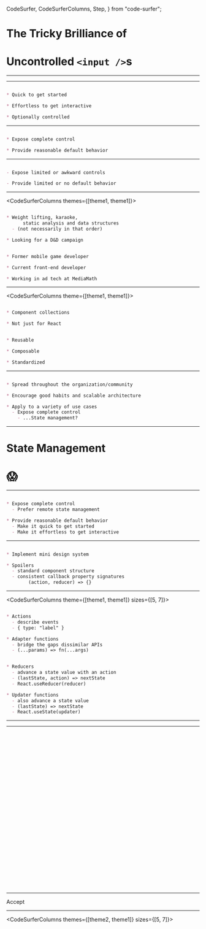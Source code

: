 
  CodeSurfer,
  CodeSurferColumns,
  Step,
} from "code-surfer";


# The Tricky Brilliance of
# Uncontrolled `<input />`s

---

<InputDemo />

---

<CodeSurfer theme={theme1}>

```md title="The component that launched a thousand apps"

* Quick to get started

* Effortless to get interactive

* Optionally controlled

```

</CodeSurfer>

---

<CodeSurfer theme={theme1}>

```md title="The component that launched a thousand apps"

* Expose complete control

* Provide reasonable default behavior

```

</CodeSurfer>

---

<CodeSurfer theme={theme2}>

```md title="The components that didn't..."

- Expose limited or awkward controls

- Provide limited or no default behavior

```

</CodeSurfer>

---

<CodeSurferColumns themes={[theme1, theme1]}>

<Step title="About me" subtitle="@jfinity -- Justin C. Moore">

```md

* Weight lifting, karaoke,
      static analysis and data structures
  - (not necessarily in that order)

* Looking for a D&D campaign

```

```md

* Former mobile game developer

* Current front-end developer

* Working in ad tech at MediaMath

```

</Step>

</CodeSurferColumns>

---

<CodeSurferColumns theme={[theme1, theme1]}>

<Step title="Design systems" subtitle="list of examples -- https://adele.uxpin.com/">

```md

* Component collections

* Not just for React

```

```md

* Reusable

* Composable

* Standardized

```

</Step>

</CodeSurferColumns>

---

<CodeSurfer theme={theme1}>

```md title="Design systems"

* Spread throughout the organization/community

* Encourage good habits and scalable architecture

* Apply to a variety of use cases
  - Expose complete control
    - ...State management?

```

</CodeSurfer>

---

# State Management
# 😱

---

<CodeSurfer theme={theme1}>

```md title="Goals"

* Expose complete control
  - Prefer remote state management

* Provide reasonable default behavior
  - Make it quick to get started
  - Make it effortless to get interactive

```

</CodeSurfer>

---

<CodeSurfer theme={theme1}>

```md title="Techniques"

* Implement mini design system

* Spoilers
  - standard component structure
  - consistent callback property signatures
        (action, reducer) => {}

```

</CodeSurfer>

---

<CodeSurferColumns theme={[theme1, theme1]} sizes={[5, 7]}>

<Step title="Glossary">

```md

* Actions
  - describe events
  - { type: "label" }

* Adapter functions
  - bridge the gaps dissimilar APIs
  - (...params) => fn(...args)

```

```md

* Reducers
  - advance a state value with an action
  - (lastState, action) => nextState
  - React.useReducer(reducer)

* Updater functions
  - also advance a state value
  - (lastState) => nextState
  - React.useState(updater)

```

</Step>

</CodeSurferColumns>

---

<InputDemo />

---

<CodeSurferColumns themes={[theme1]}>


<Step title="Declare functional component">

```js  file=./keyframes/002-structure/01-component/a/01-a-1-01-ValueInput.js
```

</Step>



<Step title="Declare functional component">

```js 2,7,2,3:6,7 file=./keyframes/002-structure/01-component/a/01-a-2-01-ValueInput.js
```

</Step>



<Step title="Render some JSX">

```js 2,11,5,6:7,8[1:5] file=./keyframes/002-structure/02-render/a/02-a-1-01-ValueInput.js
```

</Step>



<Step title="Consume props">

```js 2,14,5,6[1:13] file=./keyframes/002-structure/03-props/a/03-a-1-01-ValueInput.js
```

</Step>



<Step title="Retrieve non-callback props">

```js 2,15,6[1:16] file=./keyframes/002-structure/03-props/a/03-a-2-01-ValueInput.js
```

</Step>



<Step title="Pass props to children">

```js 2,17,11[1:20] file=./keyframes/002-structure/03-props/a/03-a-3-01-ValueInput.js
```

</Step>



<Step title="Retrieve callback props">

```js 2,17,5,6,7[1:13] file=./keyframes/002-structure/03-props/a/03-a-4-01-ValueInput.js
```

</Step>



<Step title="Retrieve callback props">

```js 2,19,8[1:28] file=./keyframes/002-structure/03-props/a/03-a-5-01-ValueInput.js
```

</Step>



<Step title="Listen for child events">

```js 2,23,15,16,17[1:8] file=./keyframes/002-structure/03-props/a/03-a-6-01-ValueInput.js
```

</Step>



<Step>

```js 1:24 file=./keyframes/002-structure/03-props/a/03-a-7-01-ValueInput.js
```

</Step>



<Step title="Consume the component">

```js 22,26,22,23:25,26 file=./keyframes/002-structure/04-consumer/a/04-a-1-01-ValueInput.js
```

</Step>



<Step title="Render the component">

```js 22,31,24,25:27,28[1:5] file=./keyframes/002-structure/04-consumer/a/04-a-2-01-ValueInput.js
```

</Step>



<Step title="Pass props to the component">

```js 22,31,25,26[1:6] file=./keyframes/002-structure/04-consumer/a/04-a-3-01-ValueInput.js
```

</Step>



<Step title="Pass props to the component">

```js 22,35,24,25,26[1:5],29,30[1:6] file=./keyframes/002-structure/04-consumer/a/04-a-4-01-ValueInput.js
```

</Step>



<Step title="Pass props to the component">

```js 22,39,30,31:32,33[1:8] file=./keyframes/002-structure/04-consumer/a/04-a-5-01-ValueInput.js
```

</Step>



<Step title="Adapt signature from callback to state manager">

```js 22,39,32,33[1:8] file=./keyframes/002-structure/04-consumer/a/04-a-6-01-ValueInput.js
```

</Step>



<Step title="Adapters bridge the gaps between dissimilar APIs">

```js 22,40,33[1:46] file=./keyframes/002-structure/04-consumer/a/04-a-7-01-ValueInput.js
```

</Step>



<Step>

```js 22,40,22,23:39,40 file=./keyframes/002-structure/04-consumer/b/04-b-1-01-ValueInput.js
```

</Step>



<Step title="Reuse component">

```js 22,61,43,44:57,58[1:3] file=./keyframes/003-compare/05-consumer/a/005-a-1-01-ValueInput.js
```

</Step>



<Step title="Code duplication and logic proliferation burden">

```js 36,53,30,57[1:2] file=./keyframes/003-compare/05-consumer/a/005-a-2-01-ValueInput.js
```

</Step>



<Step>

```js 36,53,30,57[1:2] file=./keyframes/003-compare/05-consumer/a/005-a-3-01-ValueInput.js
```

</Step>



<Step>

```js 22,23:60,61 file=./keyframes/003-compare/05-consumer/a/005-a-3-01-ValueInput.js
```

</Step>



<Step title="Refactor component">

```js 2,3:24,25 file=./keyframes/003-compare/05-consumer/a/005-a-4-01-ValueInput.js
```

</Step>



<Step title="Refactor component">

```js 2,25,9 file=./keyframes/003-compare/05-consumer/a/005-a-4-01-ValueInput.js
```

</Step>



<Step title="Refactor component">

```js 2,25,9 file=./keyframes/003-compare/05-consumer/a/005-a-5-01-ValueInput.js
```

</Step>



<Step title="Adapt signature from callback to state manager">

```js 2,25,9 file=./keyframes/003-compare/05-consumer/a/005-a-6-01-ValueInput.js
```

</Step>



<Step title="Adapt signature from callback to state manager">

```js 2,25,16,17,18[1:8] file=./keyframes/003-compare/05-consumer/a/005-a-6-01-ValueInput.js
```

</Step>



<Step title="Adapters bridge the gaps between dissimilar APIs">

```js 2,29,20,21,22[1:8],12,13,14 file=./keyframes/003-compare/05-consumer/a/005-a-7-01-ValueInput.js
```

</Step>



<Step>

```js 2,29,20,21,22[1:8],12,13,14 file=./keyframes/003-compare/05-consumer/a/005-a-8-01-ValueInput.js
```

</Step>



<Step title="Different component with same structure">

```js  file=./keyframes/003-compare/05-consumer/a/005-a-9-01-ValueInput.js
```

</Step>


</CodeSurferColumns>

---

<ButtonDemo>Accept</ButtonDemo>

---

<CodeSurferColumns themes={[theme2, theme1]} sizes={[5, 7]}>


<Step title="Different component with same structure">

```js  file=./keyframes/003-compare/01-component/a/01-a-01-01-ValueInput.js
```

```js  file=./keyframes/003-compare/01-component/a/01-a-01-02-BasicButton.js
```

</Step>



<Step title="Declare functional component">

```js 2,7,2,3:6,7 file=./keyframes/003-compare/01-component/a/01-a-02-01-ValueInput.js
```

```js 2,7,2,3:6,7 file=./keyframes/003-compare/01-component/a/01-a-02-02-BasicButton.js
```

</Step>



<Step title="Render some JSX">

```js 2,11,5,6:7,8[1:5] file=./keyframes/003-compare/02-render/a/02-a-01-01-ValueInput.js
```

```js 2,11,5,6:7,8[1:5] file=./keyframes/003-compare/02-render/a/02-a-01-02-BasicButton.js
```

</Step>



<Step title="Consume props">

```js 2,14,5,6[1:13] file=./keyframes/003-compare/03-props/a/03-a-01-01-ValueInput.js
```

```js 2,14,5,6[1:13] file=./keyframes/003-compare/03-props/a/03-a-01-02-BasicButton.js
```

</Step>



<Step title="Retrieve non-callback props">

```js 2,15,6[1:16] file=./keyframes/003-compare/03-props/a/03-a-02-01-ValueInput.js
```

```js 2,17,6,7,8[1:25] file=./keyframes/003-compare/03-props/a/03-a-02-02-BasicButton.js
```

</Step>



<Step title="Pass props to children">

```js 2,17,11[1:20] file=./keyframes/003-compare/03-props/a/03-a-03-01-ValueInput.js
```

```js 2,20,15,13[1:61] file=./keyframes/003-compare/03-props/a/03-a-03-02-BasicButton.js
```

</Step>



<Step title="Retrieve callback props">

```js 2,17,5,6,7[1:13] file=./keyframes/003-compare/03-props/a/03-a-04-01-ValueInput.js
```

```js 2,20,5,6:8,9[1:13] file=./keyframes/003-compare/03-props/a/03-a-04-02-BasicButton.js
```

</Step>



<Step title="Retrieve callback props">

```js 2,19,8[1:41] file=./keyframes/003-compare/03-props/a/03-a-05-01-ValueInput.js
```

```js 2,25,10,11:12,13[1:24] file=./keyframes/003-compare/03-props/a/03-a-05-02-BasicButton.js
```

</Step>



<Step title="Adapt signature from callback to state manager">

```js 2,19,8[1:41] file=./keyframes/003-compare/03-props/a/03-a-06-01-ValueInput.js
```

```js 2,25,10,11:12,13[1:24] file=./keyframes/003-compare/03-props/a/03-a-06-02-BasicButton.js
```

</Step>



<Step title="Adapters bridge the gaps between dissimilar APIs">

```js 2,23,11,12,13 file=./keyframes/003-compare/03-props/a/03-a-07-01-ValueInput.js
```

```js 2,36,18,19:24,25[1:39] file=./keyframes/003-compare/03-props/a/03-a-07-02-BasicButton.js
```

</Step>



<Step title="Listen for child events">

```js 2,25,19[1:30] file=./keyframes/003-compare/03-props/a/03-a-08-01-ValueInput.js
```

```js 2,41,30,31:33,34[1:28] file=./keyframes/003-compare/03-props/a/03-a-08-02-BasicButton.js
```

</Step>



<Step>

```js 2,3:24,25 file=./keyframes/003-compare/03-props/a/03-a-09-01-ValueInput.js
```

```js 2,3:40,41 file=./keyframes/003-compare/03-props/a/03-a-09-02-BasicButton.js
```

</Step>



<Step title="Consume the component">

```js 24,28,24,25:27,28 file=./keyframes/003-compare/04-consumer/a/04-a-01-01-ValueInput.js
```

```js 40,44,40,41:43,44 file=./keyframes/003-compare/04-consumer/a/04-a-01-02-BasicButton.js
```

</Step>



<Step title="Consume the component">

```js 24,33,26,27:29,30[1:5] file=./keyframes/003-compare/04-consumer/a/04-a-02-01-ValueInput.js
```

```js 40,49,42,43:45,46[1:5] file=./keyframes/003-compare/04-consumer/a/04-a-02-02-BasicButton.js
```

</Step>



<Step title="Pass props to the component">

```js 24,37,26,27,28[1:5],31,32[1:6] file=./keyframes/003-compare/04-consumer/a/04-a-03-01-ValueInput.js
```

```js 40,53,42,43,44[1:5],47,48[1:6] file=./keyframes/003-compare/04-consumer/a/04-a-03-02-BasicButton.js
```

</Step>



<Step>

```js 24,39,32,33[1:26] file=./keyframes/003-compare/04-consumer/a/04-a-04-01-ValueInput.js
```

```js 40,57,52,48,49,50[1:36] file=./keyframes/003-compare/04-consumer/a/04-a-04-02-BasicButton.js
```

</Step>



<Step>

```js 24,25:38,39 file=./keyframes/003-compare/04-consumer/a/04-a-04-01-ValueInput.js
```

```js 40,41:56,57 file=./keyframes/003-compare/04-consumer/a/04-a-04-02-BasicButton.js
```

</Step>



<Step title="Reuse component">

```js 24,57,42,43:53,54[1:3] file=./keyframes/003-compare/04-consumer/a/04-a-05-01-ValueInput.js
```

```js 40,77,60,61:73,74[1:3] file=./keyframes/003-compare/04-consumer/a/04-a-05-02-BasicButton.js
```

</Step>



<Step title="Reuse component">

```js 24,57,35,36,49,50 file=./keyframes/003-compare/04-consumer/a/04-a-05-01-ValueInput.js
```

```js 40,77,51,52,53,67,68,69 file=./keyframes/003-compare/04-consumer/a/04-a-05-02-BasicButton.js
```

</Step>



<Step title="Lingering property-callback relationship implementation details">

```js 24,57,35,36,49,50 file=./keyframes/003-compare/04-consumer/a/04-a-06-01-ValueInput.js
```

```js 40,77,51,52,53,67,68,69 file=./keyframes/003-compare/04-consumer/a/04-a-06-02-BasicButton.js
```

</Step>



<Step>

```js 24,57,35,49,36,50 file=./keyframes/003-compare/04-consumer/a/04-a-07-01-ValueInput.js
```

```js 40,77,51,67,52,53,68,69 file=./keyframes/003-compare/04-consumer/a/04-a-07-02-BasicButton.js
```

</Step>



<Step>

```js 24,57,36,50,35,49 file=./keyframes/003-compare/04-consumer/a/04-a-08-01-ValueInput.js
```

```js 40,77,52,53,68,69,51,67 file=./keyframes/003-compare/04-consumer/a/04-a-08-02-BasicButton.js
```

</Step>



<Step>

```js 24,57,29,30,31,43,44,45 file=./keyframes/003-compare/04-consumer/a/04-a-08-01-ValueInput.js
```

```js 40,77,45,46,47,61,62,63 file=./keyframes/003-compare/04-consumer/a/04-a-08-02-BasicButton.js
```

</Step>



<Step>

```js 24,57,30,44,29,31,43,45 file=./keyframes/003-compare/04-consumer/a/04-a-09-01-ValueInput.js
```

```js 40,77,46,62,45,47,61,63 file=./keyframes/003-compare/04-consumer/a/04-a-09-02-BasicButton.js
```

</Step>



<Step>

```js 24,57,29,43,30,31,44,45 file=./keyframes/003-compare/04-consumer/a/04-a-10-01-ValueInput.js
```

```js 40,77,45,61,46,47,62,63 file=./keyframes/003-compare/04-consumer/a/04-a-10-02-BasicButton.js
```

</Step>



<Step>

```js 2,3:24,25 file=./keyframes/004-refactor/04-consumer/a/04-a-01-01-ValueInput.js
```

```js 2,3:40,41 file=./keyframes/004-refactor/04-consumer/a/04-a-01-02-BasicButton.js
```

</Step>



<Step>

```js 2,25,8 file=./keyframes/004-refactor/04-consumer/a/04-a-01-01-ValueInput.js
```

```js 2,41,12,13 file=./keyframes/004-refactor/04-consumer/a/04-a-01-02-BasicButton.js
```

</Step>



<Step title="Updaters are (optionally) functions from prior state to next state">

```js 2,25,8 file=./keyframes/004-refactor/04-consumer/a/04-a-02-01-ValueInput.js
```

```js 2,41,12,13 file=./keyframes/004-refactor/04-consumer/a/04-a-02-02-BasicButton.js
```

</Step>



<Step title="Updaters are (optionally) functions from prior state to next state">

```js 2,25,12 file=./keyframes/004-refactor/04-consumer/a/04-a-02-01-ValueInput.js
```

```js 2,41,19,22 file=./keyframes/004-refactor/04-consumer/a/04-a-02-02-BasicButton.js
```

</Step>



<Step title="Updaters are (optionally) functions from prior state to next state">

```js 2,29,12,13:15,16[1:6] file=./keyframes/004-refactor/04-consumer/a/04-a-03-01-ValueInput.js
```

```js 2,47,19,20,21,22,25,26,27,28 file=./keyframes/004-refactor/04-consumer/a/04-a-03-02-BasicButton.js
```

</Step>



<Step title="Sacrificed introspection and dynamic interpretation capabilities">

```js 2,28,11,12:15,16[1:5] file=./keyframes/004-refactor/04-consumer/a/04-a-04-01-ValueInput.js
```

```js 2,47,18,19:30,31[1:39] file=./keyframes/004-refactor/04-consumer/a/04-a-04-02-BasicButton.js
```

</Step>



<Step title="Sacrificed introspection and dynamic interpretation capabilities">

```js 2,28,8[1:42] file=./keyframes/004-refactor/04-consumer/a/04-a-04-01-ValueInput.js
```

```js 2,47,12,13[1:46] file=./keyframes/004-refactor/04-consumer/a/04-a-04-02-BasicButton.js
```

</Step>



<Step>

```js 2,28,8[1:40] file=./keyframes/004-refactor/04-consumer/a/04-a-05-01-ValueInput.js
```

```js 2,47,12,13[1:44] file=./keyframes/004-refactor/04-consumer/a/04-a-05-02-BasicButton.js
```

</Step>



<Step>

```js 2,28,11,16 file=./keyframes/004-refactor/04-consumer/a/04-a-05-01-ValueInput.js
```

```js 2,47,18,23,24,29 file=./keyframes/004-refactor/04-consumer/a/04-a-05-02-BasicButton.js
```

</Step>



<Step>

```js 2,29,12[1:53],11,17 file=./keyframes/004-refactor/04-consumer/a/04-a-06-01-ValueInput.js
```

```js 2,49,19,26,18,24,25,31 file=./keyframes/004-refactor/04-consumer/a/04-a-06-02-BasicButton.js
```

</Step>



<Step>

```js 2,29 file=./keyframes/004-refactor/04-consumer/a/04-a-06-01-ValueInput.js
```

```js 2,49,15,33 file=./keyframes/004-refactor/04-consumer/a/04-a-06-02-BasicButton.js
```

</Step>



<Step>

```js 2,29 file=./keyframes/004-refactor/04-consumer/a/04-a-07-01-ValueInput.js
```

```js 2,49,15,33 file=./keyframes/004-refactor/04-consumer/a/04-a-07-02-BasicButton.js
```

</Step>



<Step>

```js 2,29 file=./keyframes/004-refactor/04-consumer/a/04-a-08-01-ValueInput.js
```

```js 2,51,33,34,35[1:5],15 file=./keyframes/004-refactor/04-consumer/a/04-a-08-02-BasicButton.js
```

</Step>



<Step>

```js 2,3:28,29 file=./keyframes/004-refactor/04-consumer/a/04-a-08-01-ValueInput.js
```

```js 2,3:50,51 file=./keyframes/004-refactor/04-consumer/a/04-a-08-02-BasicButton.js
```

</Step>



<Step>

```js 28,29:42,43 file=./keyframes/004-refactor/04-consumer/a/04-a-09-01-ValueInput.js
```

```js 50,51:66,67 file=./keyframes/004-refactor/04-consumer/a/04-a-09-02-BasicButton.js
```

</Step>



<Step>

```js 28,43,37 file=./keyframes/004-refactor/04-consumer/a/04-a-09-01-ValueInput.js
```

```js 50,67,59,60 file=./keyframes/004-refactor/04-consumer/a/04-a-09-02-BasicButton.js
```

</Step>



<Step>

```js 28,46,34,35[1:5],40 file=./keyframes/004-refactor/04-consumer/a/04-a-10-01-ValueInput.js
```

```js 50,70,56,57[1:5],62,63 file=./keyframes/004-refactor/04-consumer/a/04-a-10-02-BasicButton.js
```

</Step>



<Step>

```js 28,50,34,35:38,39[1:5],44 file=./keyframes/004-refactor/04-consumer/a/04-a-11-01-ValueInput.js
```

```js 50,74,56,57:60,61[1:5],66,67 file=./keyframes/004-refactor/04-consumer/a/04-a-11-02-BasicButton.js
```

</Step>



<Step>

```js 28,50,34,35:38,39[1:5],44 file=./keyframes/004-refactor/04-consumer/a/04-a-12-01-ValueInput.js
```

```js 50,74,56,57:60,61[1:5],66,67 file=./keyframes/004-refactor/04-consumer/a/04-a-12-02-BasicButton.js
```

</Step>



<Step>

```js 28,50,34[24:39],36[25:43] file=./keyframes/004-refactor/04-consumer/a/04-a-12-01-ValueInput.js
```

```js 50,74,56[24:39],58[25:43] file=./keyframes/004-refactor/04-consumer/a/04-a-12-02-BasicButton.js
```

</Step>



<Step title="Reducers produce a next state from a prior state and an action">

```js 28,50,34[32:39],36[25:51] file=./keyframes/004-refactor/04-consumer/a/04-a-13-01-ValueInput.js
```

```js 50,74,56[32:39],58[25:51] file=./keyframes/004-refactor/04-consumer/a/04-a-13-02-BasicButton.js
```

</Step>



<Step title="Reducers produce a next state from a prior state and an action">

```js 28,50,34,35:38,39[1:5],44 file=./keyframes/004-refactor/04-consumer/a/04-a-13-01-ValueInput.js
```

```js 50,74,56,57:60,61[1:5],66,67 file=./keyframes/004-refactor/04-consumer/a/04-a-13-02-BasicButton.js
```

</Step>



<Step title="Reducers produce a next state from a prior state and an action">

```js 28,52,34,35:40,41[1:5],46 file=./keyframes/004-refactor/04-consumer/a/04-a-14-01-ValueInput.js
```

```js 50,76,56,57:62,63[1:5],68,69 file=./keyframes/004-refactor/04-consumer/a/04-a-14-02-BasicButton.js
```

</Step>



<Step title="manageState() is sufficient to fulfill any component callback">

```js 28,52,46,34,35:40,41[1:5] file=./keyframes/004-refactor/04-consumer/a/04-a-15-01-ValueInput.js
```

```js 50,76,68,69,56,57:62,63[1:5] file=./keyframes/004-refactor/04-consumer/a/04-a-15-02-BasicButton.js
```

</Step>



<Step title="manageState() is sufficient to fulfill any component callback">

```js 28,52,29,50,30,31:40,41[1:5] file=./keyframes/004-refactor/04-consumer/a/04-a-15-01-ValueInput.js
```

```js 50,76,51,74,52,53:62,63[1:5] file=./keyframes/004-refactor/04-consumer/a/04-a-15-02-BasicButton.js
```

</Step>



<Step title="Extract the pattern into a custom hook">

```js 28,44,29,30:41,42[1:3] file=./keyframes/004-refactor/04-consumer/a/04-a-16-01-ValueInput.js
```

```js 50,66,51,52:63,64[1:3] file=./keyframes/004-refactor/04-consumer/a/04-a-16-02-BasicButton.js
```

</Step>



<Step title="Extract the pattern into a custom hook">

```js 28,44,31,29[33:45] file=./keyframes/004-refactor/04-consumer/a/04-a-16-01-ValueInput.js
```

```js 50,66,53,51[33:45] file=./keyframes/004-refactor/04-consumer/a/04-a-16-02-BasicButton.js
```

</Step>



<Step title="Extract the pattern into a custom hook">

```js 28,44,31,29[33:45] file=./keyframes/004-refactor/04-consumer/a/04-a-17-01-ValueInput.js
```

```js 50,66,53,51[33:45] file=./keyframes/004-refactor/04-consumer/a/04-a-17-02-BasicButton.js
```

</Step>



<Step title="Extract the pattern into a custom hook">

```js 28,44,33 file=./keyframes/004-refactor/04-consumer/a/04-a-18-01-ValueInput.js
```

```js 50,66,55 file=./keyframes/004-refactor/04-consumer/a/04-a-18-02-BasicButton.js
```

</Step>



<Step title="Extract the pattern into a custom hook">

```js 28,46,43 file=./keyframes/004-refactor/04-consumer/a/04-a-19-01-ValueInput.js
```

```js 50,68,65 file=./keyframes/004-refactor/04-consumer/a/04-a-19-02-BasicButton.js
```

</Step>



<Step title="Extract the pattern into a custom hook">

```js 28,71,49,50:69,70[1:3] file=./keyframes/004-refactor/04-consumer/a/04-a-20-01-ValueInput.js
```

```js 50,95,71,72:93,94[1:3] file=./keyframes/004-refactor/04-consumer/a/04-a-20-02-BasicButton.js
```

</Step>



<Step title="Extract the pattern into a custom hook">

```js 28,71,50,51:60,61[1:5] file=./keyframes/004-refactor/04-consumer/a/04-a-20-01-ValueInput.js
```

```js 50,95,72,73:82,83[1:5] file=./keyframes/004-refactor/04-consumer/a/04-a-20-02-BasicButton.js
```

</Step>



<Step title="Extract the pattern into a custom hook">

```js 28,71,50[1:48],51,52:60,61[1:5] file=./keyframes/004-refactor/04-consumer/a/04-a-21-01-ValueInput.js
```

```js 50,95,72[1:48],73,74:82,83[1:5] file=./keyframes/004-refactor/04-consumer/a/04-a-21-02-BasicButton.js
```

</Step>



<Step title="Extract the pattern into a custom hook">

```js 28,62,50,51,52[1:5] file=./keyframes/004-refactor/04-consumer/a/04-a-22-01-ValueInput.js
```

```js 50,86,72,73,74[1:5] file=./keyframes/004-refactor/04-consumer/a/04-a-22-02-BasicButton.js
```

</Step>



<Step>

```js 44,77,62,63:73,74[1:3] file=./keyframes/004-refactor/04-consumer/a/04-a-23-01-ValueInput.js
```

```js 67,104,87,88:100,101[1:3] file=./keyframes/004-refactor/04-consumer/a/04-a-23-02-BasicButton.js
```

</Step>



<Step>

```js 44,77,56,70 file=./keyframes/004-refactor/04-consumer/a/04-a-23-01-ValueInput.js
```

```js 67,104,79,80,95,96 file=./keyframes/004-refactor/04-consumer/a/04-a-23-02-BasicButton.js
```

</Step>



<Step>

```js 45,78,57,71 file=./keyframes/004-refactor/04-consumer/a/04-a-24-01-ValueInput.js
```

```js 67,102,79,94 file=./keyframes/004-refactor/04-consumer/a/04-a-24-02-BasicButton.js
```

</Step>



<Step>

```js 2,3:28,29 file=./keyframes/004-refactor/04-consumer/a/04-a-25-01-ValueInput.js
```

```js 2,3:50,51 file=./keyframes/004-refactor/04-consumer/a/04-a-25-02-BasicButton.js
```

</Step>



<Step>

```js 2,29,8 file=./keyframes/004-refactor/04-consumer/a/04-a-25-01-ValueInput.js
```

```js 2,51,12,13:14,15[1:28] file=./keyframes/004-refactor/04-consumer/a/04-a-25-02-BasicButton.js
```

</Step>



<Step>

```js 2,31,8,10 file=./keyframes/004-refactor/04-consumer/a/04-a-26-01-ValueInput.js
```

```js 2,53,12,14,15:16,17[1:28] file=./keyframes/004-refactor/04-consumer/a/04-a-26-02-BasicButton.js
```

</Step>



<Step title="stateManager() is sufficient to fulfill any component callback">

```js 2,31,10 file=./keyframes/004-refactor/04-consumer/a/04-a-27-01-ValueInput.js
```

```js 2,53,14,15:16,17[1:28] file=./keyframes/004-refactor/04-consumer/a/04-a-27-02-BasicButton.js
```

</Step>



<Step>

```js  file=./keyframes/004-refactor/04-consumer/a/04-a-28-01-ValueInput.js
```

```js  file=./keyframes/004-refactor/04-consumer/a/04-a-28-02-BasicButton.js
```

</Step>


</CodeSurferColumns>

---

<FieldDemo />

---

<CodeSurferColumns themes={[theme1]}>


<Step>

```js  file=./keyframes/004-refactor/04-consumer/a/04-a-01-03-CodecField.js
```

</Step>



<Step title="Declare functional component">

```js 2,7,2,3:6,7 file=./keyframes/004-refactor/04-consumer/a/04-a-02-03-CodecField.js
```

</Step>



<Step title="Render some JSX">

```js 2,14,5,6:10,11[1:5] file=./keyframes/004-refactor/04-consumer/a/04-a-03-03-CodecField.js
```

</Step>



<Step title="Consume props">

```js 2,17,5,6[1:13] file=./keyframes/004-refactor/04-consumer/a/04-a-04-03-CodecField.js
```

</Step>



<Step title="Retrieve non-callback props">

```js 2,19,6,7[1:24] file=./keyframes/004-refactor/04-consumer/a/04-a-05-03-CodecField.js
```

</Step>



<Step title="Retrieve non-callback props">

```js 2,23,9,10,11[1:23] file=./keyframes/004-refactor/04-consumer/a/04-a-06-03-CodecField.js
```

</Step>



<Step title="Pass props to children">

```js 2,28,16,17:22,23[1:21] file=./keyframes/004-refactor/04-consumer/a/04-a-07-03-CodecField.js
```

</Step>



<Step title="Retrieve callback props">

```js 2,30,13[1:45] file=./keyframes/004-refactor/04-consumer/a/04-a-08-03-CodecField.js
```

</Step>



<Step title="Listen for child events">

```js 2,41,18,19:24,25[1:5] file=./keyframes/004-refactor/04-consumer/a/04-a-09-03-CodecField.js
```

</Step>



<Step title="Listen for child events">

```js 2,41,29,32,34,18,19:24,25[1:5] file=./keyframes/004-refactor/04-consumer/a/04-a-10-03-CodecField.js
```

</Step>



<Step title="Listen for child events">

```js 18,19[1:5] file=./keyframes/004-refactor/04-consumer/a/04-a-10-03-CodecField.js
```

</Step>



<Step title="Adapt signature from child to parent state manager">

```js 19,20:21,22[1:8],18,19:22,23[1:5] file=./keyframes/004-refactor/04-consumer/a/04-a-11-03-CodecField.js
```

</Step>



<Step title="Adapt signature from child to parent state manager">

```js 19,20:22,23[1:8],18,19:23,24[1:5] file=./keyframes/004-refactor/04-consumer/a/04-a-12-03-CodecField.js
```

</Step>



<Step title="Adapt signature from child to parent state manager">

```js 19,20:22,23[1:8],18,19:23,24[1:5] file=./keyframes/004-refactor/04-consumer/a/04-a-13-03-CodecField.js
```

</Step>



<Step title="Adapt signature from child to parent state manager">

```js 26,27:39,40[1:5],18,19:23,24[1:5] file=./keyframes/004-refactor/04-consumer/a/04-a-14-03-CodecField.js
```

</Step>



<Step title="Adapt signature from child to parent state manager">

```js 20[43:53],21[41:51],28[43:55],29[41:53],36[43:55],37[41:53] file=./keyframes/004-refactor/04-consumer/a/04-a-14-03-CodecField.js
```

</Step>



<Step title="Adapt signature from child to parent state manager">

```js 26,27:31,32[1:5] file=./keyframes/004-refactor/04-consumer/a/04-a-14-03-CodecField.js
```

</Step>



<Step title="Adapt signature from child to parent state manager">

```js 27,28:33,34[1:6],26,41 file=./keyframes/004-refactor/04-consumer/a/04-a-15-03-CodecField.js
```

</Step>



<Step title="Adapt signature from child to parent state manager">

```js 30[1:45] file=./keyframes/004-refactor/04-consumer/a/04-a-15-03-CodecField.js
```

</Step>



<Step title="Adapt signature from child to parent state manager">

```js 27,28:33,34[1:6],26,41 file=./keyframes/004-refactor/04-consumer/a/04-a-15-03-CodecField.js
```

</Step>



<Step title="Adapt signature from child to parent state manager">

```js 43,44:48,49[1:5] file=./keyframes/004-refactor/04-consumer/a/04-a-15-03-CodecField.js
```

</Step>



<Step>

```js 46,47:52,53[1:6],45,60 file=./keyframes/004-refactor/04-consumer/a/04-a-16-03-CodecField.js
```

</Step>



<Step>

```js 49[1:45] file=./keyframes/004-refactor/04-consumer/a/04-a-16-03-CodecField.js
```

</Step>



<Step>

```js 2,3:75,76 file=./keyframes/004-refactor/04-consumer/a/04-a-16-03-CodecField.js
```

</Step>



<Step>

```js 2,3:17,18 file=./keyframes/004-refactor/04-consumer/a/04-a-17-03-CodecField.js
```

</Step>



<Step>

```js  file=./keyframes/004-refactor/04-consumer/a/04-a-18-03-CodecField.js
```

</Step>


</CodeSurferColumns>

---

<CodeSurferColumns themes={[theme1, theme2]} sizes={[7, 5]}>

<Step>

```md title="Benefits"

* Flexible and fully controlled

* Consistent and uniform API

* Easy to consume

```

```md title="Drawbacks"

- More involved to produce

- Unfamiliar pattern

- Lots of room for improvement

```

</Step>

</CodeSurferColumns>

---

<CodeSurfer theme={theme1}>

```md title="Future work"

* More ergonomic (lazy) composition

* Async side-effects with saga argument

* Integration with statecharts
  - (or some other visualizable state model)

```

</CodeSurfer>

---

# Thanks to my colleagues
# at MediaMath

---

<CodeSurfer theme={theme1}>

```md title="Questions?" subtitle="@jfinity -- https://github.com/jfinity/managed-attrs#run-the-slides"

```

</CodeSurfer>

---

